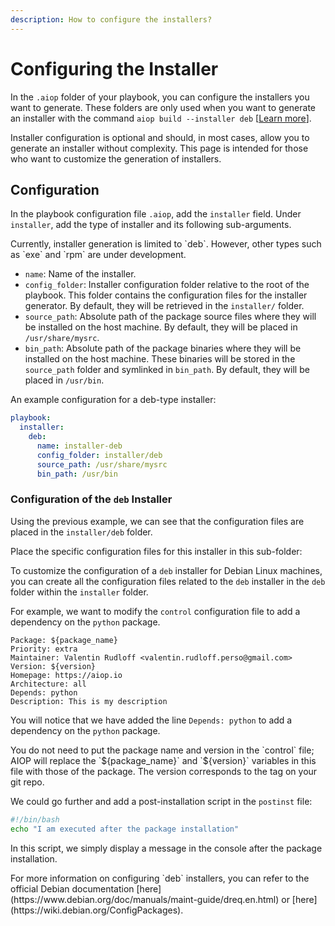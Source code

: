 ```yaml
---
description: How to configure the installers?
---
```


# Configuring the Installer

In the `.aiop` folder of your playbook, you can configure the installers you want to generate. These folders are only used when you want to generate an installer with the command `aiop build --installer deb` [[Learn more](/docs/cli/build#commande-build_installer)].

<Callout type="info" emoji="ℹ️">
  Installer configuration is optional and should, in most cases, allow you to generate an installer without complexity. This page is intended for those who want to customize the generation of installers.
</Callout>

## Configuration

In the playbook configuration file `.aiop`, add the `installer` field. Under `installer`, add the type of installer and its following sub-arguments.

<Callout type="info" emoji="ℹ️">
  Currently, installer generation is limited to `deb`. However, other types such as `exe` and `rpm` are under development.
</Callout>

- `name`: Name of the installer.
- `config_folder`: Installer configuration folder relative to the root of the playbook. This folder contains the configuration files for the installer generator. By default, they will be retrieved in the `installer/` folder.
- `source_path`: Absolute path of the package source files where they will be installed on the host machine. By default, they will be placed in `/usr/share/mysrc`.
- `bin_path`: Absolute path of the package binaries where they will be installed on the host machine. These binaries will be stored in the `source_path` folder and symlinked in `bin_path`. By default, they will be placed in `/usr/bin`.

An example configuration for a deb-type installer:

```yaml filename=".aiop"
playbook:
  installer:
    deb:
      name: installer-deb
      config_folder: installer/deb
      source_path: /usr/share/mysrc
      bin_path: /usr/bin
```

### Configuration of the `deb` Installer

Using the previous example, we can see that the configuration files are placed in the `installer/deb` folder.

Place the specific configuration files for this installer in this sub-folder:

<FileTree>
  <FileTree.Folder name="playbook" defaultOpen>
    <FileTree.File name="..." />
    <FileTree.Folder name="installer" defaultOpen>
      <FileTree.Folder name="deb" defaultOpen>
        <FileTree.File name="control" />
        <FileTree.File name="postinst" />
      </FileTree.Folder>
    </FileTree.Folder>
  </FileTree.Folder>
</FileTree>

To customize the configuration of a `deb` installer for Debian Linux machines, you can create all the configuration files related to the `deb` installer in the `deb` folder within the `installer` folder.

For example, we want to modify the `control` configuration file to add a dependency on the `python` package.

```ansi filename="installer/deb/control"
Package: ${package_name}
Priority: extra
Maintainer: Valentin Rudloff <valentin.rudloff.perso@gmail.com>
Version: ${version}
Homepage: https://aiop.io
Architecture: all
Depends: python
Description: This is my description
```

You will notice that we have added the line `Depends: python` to add a dependency on the `python` package.

<Callout type="info" emoji="ℹ️">
  You do not need to put the package name and version in the `control` file; AIOP will replace the `${package_name}` and `${version}` variables in this file with those of the package. The version corresponds to the tag on your git repo.
</Callout>

We could go further and add a post-installation script in the `postinst` file:

```bash filename="installer/deb/postinst"
#!/bin/bash
echo "I am executed after the package installation"
```

In this script, we simply display a message in the console after the package installation.

<Callout type="info" emoji="ℹ️">
  For more information on configuring `deb` installers, you can refer to the official Debian documentation [here](https://www.debian.org/doc/manuals/maint-guide/dreq.en.html) or [here](https://wiki.debian.org/ConfigPackages).
</Callout>